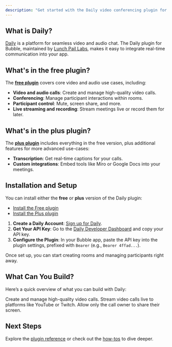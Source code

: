 ```yaml
---
description: "Get started with the Daily video conferencing plugin for Bubble."
---
```



## What is Daily?

[Daily](https://www.daily.co/) is a platform for seamless video and audio chat. The Daily plugin for Bubble, maintained by [Lunch Pail Labs](https://www.lunchpaillabs.com), makes it easy to integrate real-time communication into your app.

## What's in the free plugin?

The [**free plugin**](https://bubble.io/plugin/daily-video-chat-1622494385281x917140771709124600) covers core video and audio use cases, including:

- **Video and audio calls**: Create and manage high-quality video calls.
- **Conferencing**: Manage participant interactions within rooms.
- **Participant control**: Mute, screen share, and more.
- **Live streaming and recording**: Stream meetings live or record them for later.

## What's in the plus plugin?

The [**plus plugin**](mailto:help@lunchpaillabs.com) includes everything in the free version, plus additional features for more advanced use-cases:

- **Transcription**: Get real-time captions for your calls.
- **Custom integrations**: Embed tools like Miro or Google Docs into your meetings.

## Installation and Setup

You can install either the **free** or **plus** version of the Daily plugin:

- [Install the Free plugin](https://bubble.io/plugin/daily-video-chat-1622494385281x917140771709124600)
- [Install the Plus plugin](mailto:help@lunchpaillabs.com)

1. **Create a Daily Account**: [Sign up for Daily](https://dashboard.daily.co/u/signup).
2. **Get Your API Key**: Go to the [Daily Developer Dashboard](https://dashboard.daily.co/developers) and copy your API key.
3. **Configure the Plugin**: In your Bubble app, paste the API key into the plugin settings, prefixed with `Bearer` (e.g., `Bearer 4ffad...`).

Once set up, you can start creating rooms and managing participants right away.

## What Can You Build?

Here’s a quick overview of what you can build with Daily:

<CardGroup cols={3}>
  <Card
    title="Video calls"
    icon="video"
    href="https://www.daily.co/blog/integrate-daily-video-chat-in-your-bubble-app-in-less-than-30-minutes"
  >
    Create and manage high-quality video calls.
  </Card>
  <Card
    title="Livestreams"
    icon="tv"
    href="/bubble/daily/how-tos/set-up-livestream"
  >
    Stream video calls live to platforms like YouTube or Twitch.
  </Card>
  <Card
    title="Broadcasts"
    icon="airplay"
    href="/bubble/daily/how-tos/owner-only-broadcast"
  >
    Allow only the call owner to share their screen.
  </Card>
</CardGroup>

## Next Steps

Explore the [plugin reference](/bubble/daily/plugin-reference/actions/create-room) or check out the [how-tos](/bubble/daily/how-tos/use-daily-events) to dive deeper.

<dailyBubbleFooter />
